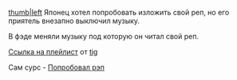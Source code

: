 [[Файл:2017-11-30_19-42-51.png|thumb|left]]
Японец хотел попробовать изложить свой реп, но его приятель внезапно выключил музыку.

В фэде меняли музыку под которую он читал свой реп.

[https://www.youtube.com/playlist?list=PLZTd1q1YI_1MG0FhUQXkLOZzTZ3BJOlEo Ссылка на плейлист] от [[tig]]

Сам сурс - [[Попробовал рэп]]